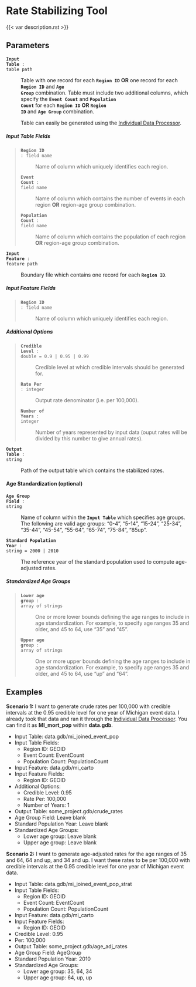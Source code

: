 # Rate Stabilizing Tool

{{< var description.rst >}}

## Parameters {.doc-section .doc-section-parameters}

<code>[**Input Table**]{.parameter-name} [:]{.parameter-annotation-sep} [table path]{.parameter-annotation}</code>

:   Table with one record for each <code>[**Region ID**]{.parameter-name}</code> **OR** one record for each 
    <code>[**Region ID**]{.parameter-name}</code> and <code>[**Age Group**]{.parameter-name}</code> combination.
    Table must include two additional columns, which specify the <code>[**Event Count**]{.parameter-name}</code> and 
    <code>[**Population Count**]{.parameter-name}</code> for each <code>[**Region ID**]{.parameter-name}</code> **OR** 
    <code>[**Region ID**]{.parameter-name}</code> and <code>[**Age Group**]{.parameter-name}</code> combination.

    Table can easily be generated using the [Individual Data Processor](IDP.qmd).

##### Input Table Fields

>   <code>[**Region ID**]{.parameter-name} [:]{.parameter-annotation-sep} [field name]{.parameter-annotation}</code>
>   
>   :   Name of column which uniquely identifies each region.
>   
>   <code>[**Event Count**]{.parameter-name} [:]{.parameter-annotation-sep} [field name]{.parameter-annotation}</code>
>   
>   :   Name of column which contains the number of events in each region **OR** region-age group combination.
>   
>   <code>[**Population Count**]{.parameter-name} [:]{.parameter-annotation-sep} [field name]{.parameter-annotation}</code>
>   
>   :   Name of column which contains the population of each region **OR** region-age group combination.

<code>[**Input Feature**]{.parameter-name} [:]{.parameter-annotation-sep} [feature path]{.parameter-annotation}</code>

:   Boundary file which contains one record for each <code>[**Region ID**]{.parameter-name}</code>.

##### Input Feature Fields

>   <code>[**Region ID**]{.parameter-name} [:]{.parameter-annotation-sep} [field name]{.parameter-annotation}</code>
>   
>   :   Name of column which uniquely identifies each region.

##### Additional Options

>   <code>[**Credible Level**]{.parameter-name} [:]{.parameter-annotation-sep} [double]{.parameter-annotation} [ = ]{.parameter-default-sep} [0.9 \| 0.95 \| 0.99]{.parameter-default}</code>
>
>   :   Credible level at which credible intervals should be generated for.
>
>   <code>[**Rate Per**]{.parameter-name} [:]{.parameter-annotation-sep} [integer]{.parameter-annotation}</code>
> 
>   :   Output rate denominator (i.e. per 100,000).
>
>   <code>[**Number of Years**]{.parameter-name} [:]{.parameter-annotation-sep} [integer]{.parameter-annotation}</code>
> 
>   :   Number of years represented by input data (ouput rates will be divided by this number to give annual rates).

<code>[**Output Table**]{.parameter-name} [:]{.parameter-annotation-sep} [string]{.parameter-annotation}</code>

:   Path of the output table which contains the stabilized rates.

#### Age Standardization (optional)

<code>[**Age Group Field**]{.parameter-name} [:]{.parameter-annotation-sep} [string]{.parameter-annotation}</code>

:   Name of column within the <code>[**Input Table**]{.parameter-name}</code> which specifies age groups.  
    The following are valid age groups: "0-4", "5-14", "15-24", "25-34", "35-44", "45-54", "55-64", "65-74", "75-84", "85up".

<code>[**Standard Population Year**]{.parameter-name} [:]{.parameter-annotation-sep} [string]{.parameter-annotation} [ = ]{.parameter-default-sep} [2000 \| 2010]{.parameter-default}</code>

:   The reference year of the standard population used to compute age-adjusted rates.

##### Standardized Age Groups

>   <code>[**Lower age group**]{.parameter-name} [:]{.parameter-annotation-sep} [array of strings]{.parameter-annotation}</code>
>   
>   :   One or more lower bounds defining the age ranges to include in age standardization. For example, to specify age ranges
        35 and older, and 45 to 64, use "35" and "45".
>   
>   <code>[**Upper age group**]{.parameter-name} [:]{.parameter-annotation-sep} [array of strings]{.parameter-annotation}</code>
>   
>   :   One or more upper bounds defining the age ranges to include in age standardization. For example, to specify age ranges
        35 and older, and 45 to 64, use "up" and "64".

## Examples {.doc-section .doc-section-examples}

**Scenario 1:** I want to generate crude rates per 100,000 with credible intervals at the 0.95 credible level
for one year of Michigan event data. I already took that data and ran it through the [Individual Data Processor](IDP.qmd). 
You can find it as **MI_mort_pop** within **data.gdb**.

-   Input Table: data.gdb/mi_joined_event_pop
-   Input Table Fields:
    -   Region ID: GEOID
    -   Event Count: EventCount
    -   Population Count: PopulationCount
-   Input Feature: data.gdb/mi_carto
-   Input Feature Fields:
    -   Region ID: GEOID
-   Additional Options:
    -   Credible Level: 0.95
    -   Rate Per: 100,000
    -   Number of Years: 1
-   Output Table: some_project.gdb/crude_rates
-   Age Group Field: Leave blank
-   Standard Population Year: Leave blank
-   Standardized Age Groups:
    -   Lower age group: Leave blank
    -   Upper age group: Leave blank

**Scenario 2:** I want to generate age-adjusted rates for the age ranges of 35 and 64, 64 and up, and 34 and up. 
I want these rates to be per 100,000 with credible intervals at the 0.95 credible level for one year of Michigan
event data.

-   Input Table: data.gdb/mi_joined_event_pop_strat
-   Input Table Fields:
    -   Region ID: GEOID
    -   Event Count: EventCount
    -   Population Count: PopulationCount
-   Input Feature: data.gdb/mi_carto
-   Input Feature Fields:
    -   Region ID: GEOID
-   Credible Level: 0.95
-   Per: 100,000
-   Output Table: some_project.gdb/age_adj_rates
-   Age Group Field: AgeGroup
-   Standard Population Year: 2010
-   Standardized Age Groups:
    -   Lower age group: 35, 64, 34
    -   Upper age group: 64, up, up